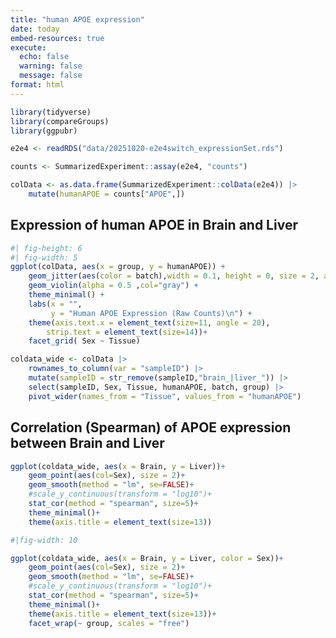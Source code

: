```yaml
---
title: "human APOE expression"
date: today
embed-resources: true
execute: 
  echo: false
  warning: false
  message: false   
format: html
---
```


```r
library(tidyverse)
library(compareGroups)
library(ggpubr)

e2e4 <- readRDS("data/20251020-e2e4switch_expressionSet.rds")

counts <- SummarizedExperiment::assay(e2e4, "counts")

colData <- as.data.frame(SummarizedExperiment::colData(e2e4)) |> 
    mutate(humanAPOE = counts["APOE",])

```

## Expression of human APOE in Brain and Liver
```r
#| fig-height: 6
#| fig-width: 5
ggplot(colData, aes(x = group, y = humanAPOE)) +
    geom_jitter(aes(color = batch),width = 0.1, height = 0, size = 2, alpha = 0.7) +
    geom_violin(alpha = 0.5 ,col="gray") +
    theme_minimal() +
    labs(x = "",
         y = "Human APOE Expression (Raw Counts)\n") +
    theme(axis.text.x = element_text(size=11, angle = 20),
        strip.text = element_text(size=14))+
    facet_grid( Sex ~ Tissue)
```



```r
coldata_wide <- colData |> 
    rownames_to_column(var = "sampleID") |>
    mutate(sampleID = str_remove(sampleID,"brain_|liver_")) |> 
    select(sampleID, Sex, Tissue, humanAPOE, batch, group) |>
    pivot_wider(names_from = "Tissue", values_from = "humanAPOE")


```

## Correlation (Spearman) of APOE expression between Brain and Liver
```r

ggplot(coldata_wide, aes(x = Brain, y = Liver))+
    geom_point(aes(col=Sex), size = 2)+
    geom_smooth(method = "lm", se=FALSE)+
    #scale_y_continuous(transform = "log10")+
    stat_cor(method = "spearman", size=5)+
    theme_minimal()+
    theme(axis.title = element_text(size=13))
```


```r
#|fig-width: 10

ggplot(coldata_wide, aes(x = Brain, y = Liver, color = Sex))+
    geom_point(aes(col=Sex), size = 2)+
    geom_smooth(method = "lm", se=FALSE)+
    #scale_y_continuous(transform = "log10")+
    stat_cor(method = "spearman", size=5)+
    theme_minimal()+
    theme(axis.title = element_text(size=13))+
    facet_wrap(~ group, scales = "free")

```
